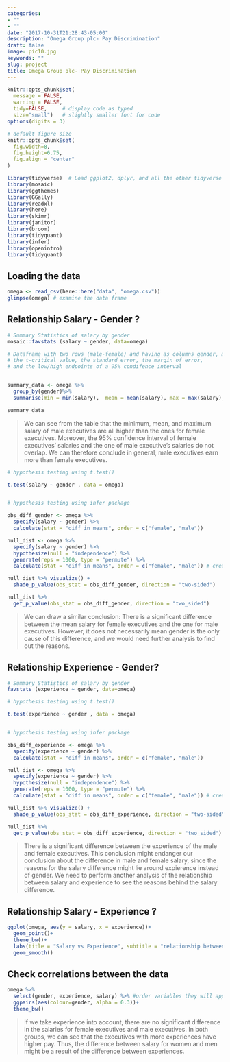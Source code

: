 ```yaml
---
categories:
- ""
- ""
date: "2017-10-31T21:28:43-05:00"
description: "Omega Group plc- Pay Discrimination"
draft: false
image: pic10.jpg
keywords: ""
slug: project
title: Omega Group plc- Pay Discrimination
---
```



```r
knitr::opts_chunk$set(
  message = FALSE, 
  warning = FALSE, 
  tidy=FALSE,     # display code as typed
  size="small")   # slightly smaller font for code
options(digits = 3)

# default figure size
knitr::opts_chunk$set(
  fig.width=8, 
  fig.height=6.75,
  fig.align = "center"
)
```


```r
library(tidyverse)  # Load ggplot2, dplyr, and all the other tidyverse packages
library(mosaic)
library(ggthemes)
library(GGally)
library(readxl)
library(here)
library(skimr)
library(janitor)
library(broom)
library(tidyquant)
library(infer)
library(openintro)
library(tidyquant)
```


## Loading the data


```r
omega <- read_csv(here::here("data", "omega.csv"))
glimpse(omega) # examine the data frame
```

## Relationship Salary - Gender ?



```r
# Summary Statistics of salary by gender
mosaic::favstats (salary ~ gender, data=omega)

# Dataframe with two rows (male-female) and having as columns gender, mean, SD, sample size, 
# the t-critical value, the standard error, the margin of error, 
# and the low/high endpoints of a 95% condifence interval


summary_data <- omega %>%
  group_by(gender)%>%
  summarise(min = min(salary),  mean = mean(salary), max = max(salary), SD = sd(salary), sample_size = n(), t_critical = qt(0.975, sample_size-1), SE = SD/sqrt(sample_size), margin_of_error = t_critical*SE, lower = mean -t_critical * SE, upper = mean +SE*t_critical )

summary_data
```

>We can see from the table that the minimum, mean, and maximum salary of male executives are all higher than the ones for female executives. Moreover, the 95% confidence interval of female executives' salaries and the one of male executive's salaries do not overlap. We can therefore conclude in general, male executives earn more than female executives.


```r
# hypothesis testing using t.test() 

t.test(salary ~ gender , data = omega)


# hypothesis testing using infer package

obs_diff_gender <- omega %>%
  specify(salary ~ gender) %>%
  calculate(stat = "diff in means", order = c("female", "male"))

null_dist <- omega %>%
  specify(salary ~ gender) %>%
  hypothesize(null = "independence") %>%
  generate(reps = 1000, type = "permute") %>%
  calculate(stat = "diff in means", order = c("female", "male")) # create null distribution

null_dist %>% visualize() +
  shade_p_value(obs_stat = obs_diff_gender, direction = "two-sided")

null_dist %>%
  get_p_value(obs_stat = obs_diff_gender, direction = "two_sided")

```

>We can draw a similar conclusion: There is a significant difference between the mean salary for female executives and the one for male executives. However, it does not necessarily mean gender is the only cause of this difference, and we would need further analysis to find out the reasons.

## Relationship Experience - Gender?


```r
# Summary Statistics of salary by gender
favstats (experience ~ gender, data=omega)

# hypothesis testing using t.test() 

t.test(experience ~ gender , data = omega)


# hypothesis testing using infer package

obs_diff_experience <- omega %>%
  specify(experience ~ gender) %>%
  calculate(stat = "diff in means", order = c("female", "male"))

null_dist <- omega %>%
  specify(experience ~ gender) %>%
  hypothesize(null = "independence") %>%
  generate(reps = 1000, type = "permute") %>%
  calculate(stat = "diff in means", order = c("female", "male")) # create null distribution

null_dist %>% visualize() +
  shade_p_value(obs_stat = obs_diff_experience, direction = "two-sided")

null_dist %>%
  get_p_value(obs_stat = obs_diff_experience, direction = "two_sided")


```


>There is a significant difference between the experience of the male and female executives. This conclusion might endanger our conclusion about the difference in male and female salary, since the reasons for the salary difference might lie around expierence instead of gender. We need to perform another analysis of the relationship between salary and experience to see the reasons behind the salary difference.

## Relationship Salary - Experience ?



```r
ggplot(omega, aes(y = salary, x = experience))+
  geom_point()+
  theme_bw()+
  labs(title = "Salary vs Experience", subtitle = "relationship between years of experience and salary", y = "Salary", x = "Years of experience")+
  geom_smooth()

```


## Check correlations between the data


```r
omega %>% 
  select(gender, experience, salary) %>% #order variables they will appear in ggpairs()
  ggpairs(aes(colour=gender, alpha = 0.3))+
  theme_bw()
```

>If we take experience into account, there are no significant difference in the salaries for female executives and male executives. In both groups, we can see that the executives with more experiences have higher pay. Thus, the difference between salary for women and men might be a result of the difference between experiences. 



